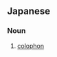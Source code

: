 ==Japanese==
{{ja-kanjitab|おく|つ|k2=づ|o2=け|yomi=ok}}

===Noun===
{{ja-noun|おくづけ}}

# {{lb|ja|publishing}} [[colophon]]